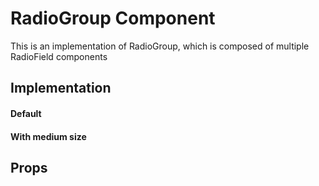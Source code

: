 

<Meta title="Core|Molecules/RadioGroup" />

# RadioGroup Component

This is an implementation of RadioGroup, which is composed of multiple RadioField components

## Implementation

#### Default
<Preview>
  <Story name="default">
    <RadioGroup name='default' options={[{label:"School", value:"sr"},{label:"Work", value:"wo"},{label:"Training", value:"tr"}]}>
    </RadioGroup>
  </Story>
</Preview>

#### With medium size
<Preview>
  <Story name="With medium size">
    <RadioGroup  name="medium" options={[{label:"School",value:"sr"},{label:"Work", value:"wo"},{label:"Training", value:"tr"}]} size="md">
    </RadioGroup>
  </Story>
</Preview>

## Props

<Props of={RadioGroup} />
